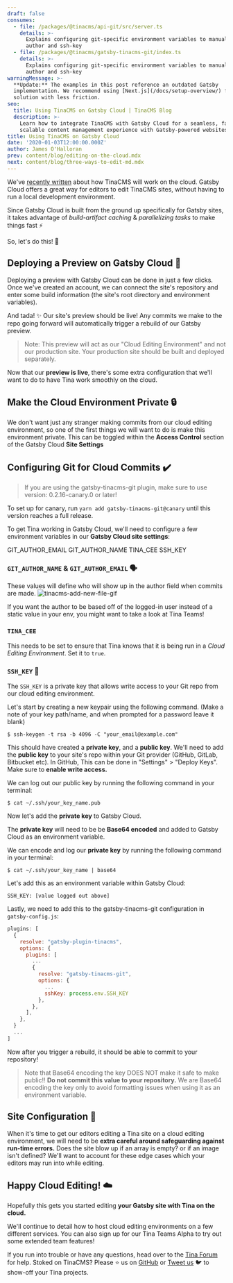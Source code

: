 ```yaml
---
draft: false
consumes:
  - file: /packages/@tinacms/api-git/src/server.ts
    details: >-
      Explains configuring git-specific environment variables to manually set
      author and ssh-key
  - file: /packages/@tinacms/gatsby-tinacms-git/index.ts
    details: >-
      Explains configuring git-specific environment variables to manually set
      author and ssh-key
warningMessage: >-
  **Update:** The examples in this post reference an outdated Gatsby
  implementation. We recommend using [Next.js](/docs/setup-overview/) for a
  solution with less friction.
seo:
  title: Using TinaCMS on Gatsby Cloud | TinaCMS Blog
  description: >-
    Learn how to integrate TinaCMS with Gatsby Cloud for a seamless, fast, and
    scalable content management experience with Gatsby-powered websites.
title: Using TinaCMS on Gatsby Cloud
date: '2020-01-03T12:00:00.000Z'
author: James O'Halloran
prev: content/blog/editing-on-the-cloud.mdx
next: content/blog/three-ways-to-edit-md.mdx
---
```


We've [recently written](/blog/editing-on-the-cloud/ "TinaCMS on the cloud") about how TinaCMS will work on the cloud. Gatsby Cloud offers a great way for editors to edit TinaCMS sites, without having to run a local development environment.

Since Gatsby Cloud is built from the ground up specifically for Gatsby sites, it takes advantage of *build-artifact caching* & *parallelizing tasks* to make things fast ⚡

So, let's do this! 🕺

## Deploying a Preview on Gatsby Cloud 🚀

Deploying a preview with Gatsby Cloud can be done in just a few clicks. Once we've created an account, we can connect the site's repository and enter some build information (the site's root directory and environment variables).

And tada! ✨ Our site's preview should be live! Any commits we make to the repo going forward will automatically trigger a rebuild of our Gatsby preview.

> Note: This preview will act as our "Cloud Editing Environment" and not our production site. Your production site should be built and deployed separately.

Now that our **preview is live**, there's some extra configuration that we'll want to do to have Tina work smoothly on the cloud.

## Make the Cloud Environment Private 🔒

We don't want just any stranger making commits from our cloud editing environment, so one of the first things we will want to do is make this environment private. This can be toggled within the **Access Control** section of the Gatsby Cloud **Site Settings**

## Configuring Git for Cloud Commits ✔️

> If you are using the gatsby-tinacms-git plugin, make sure to use version: 0.2.16-canary.0 or later!

To set up for canary, run `yarn add gatsby-tinacms-git@canary` until this version reaches a full release.

To get Tina working in Gatsby Cloud, we'll need to configure a few environment variables in our **Gatsby Cloud site settings**:

GIT\_AUTHOR\_EMAIL
GIT\_AUTHOR\_NAME
TINA\_CEE
SSH\_KEY

### `GIT_AUTHOR_NAME` & `GIT_AUTHOR_EMAIL` 🗣️

These values will define who will show up in the author field when commits are made.
![tinacms-add-new-file-gif](/img/commit_author_scott.png)

If you want the author to be based off of the logged-in user instead of a static value in your env, you might want to take a look at Tina Teams!

### `TINA_CEE`

This needs to be set to ensure that Tina knows that it is being run in a *Cloud Editing Environment*. Set it to `true`.

### `SSH_KEY` 🔑

The `SSH_KEY` is a private key that allows write access to your Git repo from our cloud editing environment.

Let's start by creating a new keypair using the following command. (Make a note of your key path/name, and when prompted for a password leave it blank)

```
$ ssh-keygen -t rsa -b 4096 -C "your_email@example.com"
```

This should have created a **private key**, and a **public key**. We'll need to add the **public key** to your site's repo within your Git provider (GitHub, GitLab, Bitbucket etc). In GitHub, This can be done in "Settings" > "Deploy Keys". Make sure to **enable write access.**

We can log out our public key by running the following command in your terminal:

```
$ cat ~/.ssh/your_key_name.pub
```

Now let's add the **private key** to Gatsby Cloud.

The **private key** will need to be be **Base64 encoded** and added to Gatsby Cloud as an environment variable.

We can encode and log our **private key** by running the following command in your terminal:

```
$ cat ~/.ssh/your_key_name | base64
```

Let's add this as an environment variable within Gatsby Cloud:

```
SSH_KEY: [value logged out above]
```

Lastly, we need to add this to the gatsby-tinacms-git configuration in `gatsby-config.js`:

```js
plugins: [
  {
    resolve: "gatsby-plugin-tinacms",
    options: {
      plugins: [
        ...
        {
          resolve: "gatsby-tinacms-git",
          options: {
            ...
            sshKey: process.env.SSH_KEY
          },
        },
      ],
    },
  }
  ...
]
```

Now after you trigger a rebuild, it should be able to commit to your repository!

> Note that Base64 encoding the key DOES NOT make it safe to make public!! **Do not commit this value to your repository.** We are Base64 encoding the key only to avoid formatting issues when using it as an environment variable.

## Site Configuration 🔨

When it's time to get our editors editing a Tina site on a cloud editing environment, we will need to be **extra careful around safeguarding against run-time errors.** Does the site blow up if an array is empty? or if an image isn't defined? We'll want to account for these edge cases which your editors may run into while editing.

## Happy Cloud Editing! ☁️

Hopefully this gets you started editing **your Gatsby site with Tina on the cloud.**

We'll continue to detail how to host cloud editing environments on a few different services. You can also sign up for our Tina Teams Alpha to try out some extended team features!

If you run into trouble or have any questions, head over to the [Tina Forum](https://community.tinacms.org/) for help. Stoked on TinaCMS? Please ⭐️ us on [GitHub](https://github.com/tinacms/tinacms) or [Tweet us](https://twitter.com/Tina_cms) 🐦 to show-off your Tina projects.

